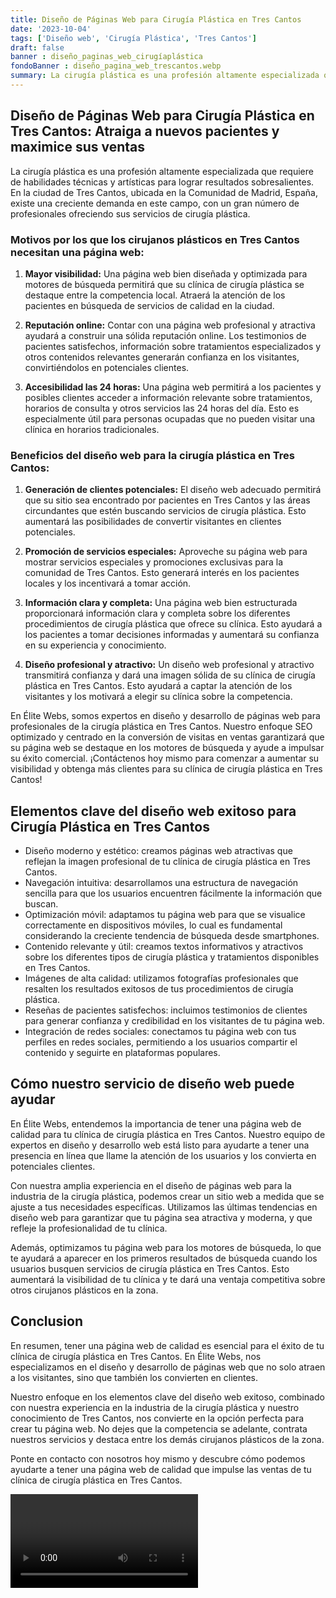 ```yaml
---
title: Diseño de Páginas Web para Cirugía Plástica en Tres Cantos
date: '2023-10-04'
tags: ['Diseño web', 'Cirugía Plástica', 'Tres Cantos']
draft: false
banner : diseño_paginas_web_cirugíaplástica
fondoBanner : diseño_pagina_web_trescantos.webp
summary: La cirugía plástica es una profesión altamente especializada que requiere de habilidades técnicas y artísticas para lograr resultados sobresalientes. En la ciudad de Tres Cantos, ubicada en la Comunidad de Madrid, España, existe una creciente demanda en este campo, con un gran número de profesionales ofreciendo sus servicios de cirugía plástica.
---
```


## Diseño de Páginas Web para Cirugía Plástica en Tres Cantos: Atraiga a nuevos pacientes y maximice sus ventas

La cirugía plástica es una profesión altamente especializada que requiere de habilidades técnicas y artísticas para lograr resultados sobresalientes. En la ciudad de Tres Cantos, ubicada en la Comunidad de Madrid, España, existe una creciente demanda en este campo, con un gran número de profesionales ofreciendo sus servicios de cirugía plástica.

### Motivos por los que los cirujanos plásticos en Tres Cantos necesitan una página web:

1. **Mayor visibilidad:** Una página web bien diseñada y optimizada para motores de búsqueda permitirá que su clínica de cirugía plástica se destaque entre la competencia local. Atraerá la atención de los pacientes en búsqueda de servicios de calidad en la ciudad.

2. **Reputación online:** Contar con una página web profesional y atractiva ayudará a construir una sólida reputación online. Los testimonios de pacientes satisfechos, información sobre tratamientos especializados y otros contenidos relevantes generarán confianza en los visitantes, convirtiéndolos en potenciales clientes.

3. **Accesibilidad las 24 horas:** Una página web permitirá a los pacientes y posibles clientes acceder a información relevante sobre tratamientos, horarios de consulta y otros servicios las 24 horas del día. Esto es especialmente útil para personas ocupadas que no pueden visitar una clínica en horarios tradicionales.

### Beneficios del diseño web para la cirugía plástica en Tres Cantos:

1. **Generación de clientes potenciales:** El diseño web adecuado permitirá que su sitio sea encontrado por pacientes en Tres Cantos y las áreas circundantes que estén buscando servicios de cirugía plástica. Esto aumentará las posibilidades de convertir visitantes en clientes potenciales.

2. **Promoción de servicios especiales:** Aproveche su página web para mostrar servicios especiales y promociones exclusivas para la comunidad de Tres Cantos. Esto generará interés en los pacientes locales y los incentivará a tomar acción.

3. **Información clara y completa:** Una página web bien estructurada proporcionará información clara y completa sobre los diferentes procedimientos de cirugía plástica que ofrece su clínica. Esto ayudará a los pacientes a tomar decisiones informadas y aumentará su confianza en su experiencia y conocimiento.

4. **Diseño profesional y atractivo:** Un diseño web profesional y atractivo transmitirá confianza y dará una imagen sólida de su clínica de cirugía plástica en Tres Cantos. Esto ayudará a captar la atención de los visitantes y los motivará a elegir su clínica sobre la competencia.

En Élite Webs, somos expertos en diseño y desarrollo de páginas web para profesionales de la cirugía plástica en Tres Cantos. Nuestro enfoque SEO optimizado y centrado en la conversión de visitas en ventas garantizará que su página web se destaque en los motores de búsqueda y ayude a impulsar su éxito comercial. ¡Contáctenos hoy mismo para comenzar a aumentar su visibilidad y obtenga más clientes para su clínica de cirugía plástica en Tres Cantos!

<GifSeo />

<Cta />

## Elementos clave del diseño web exitoso para Cirugía Plástica en Tres Cantos

- Diseño moderno y estético: creamos páginas web atractivas que reflejan la imagen profesional de tu clínica de cirugía plástica en Tres Cantos.
- Navegación intuitiva: desarrollamos una estructura de navegación sencilla para que los usuarios encuentren fácilmente la información que buscan.
- Optimización móvil: adaptamos tu página web para que se visualice correctamente en dispositivos móviles, lo cual es fundamental considerando la creciente tendencia de búsqueda desde smartphones.
- Contenido relevante y útil: creamos textos informativos y atractivos sobre los diferentes tipos de cirugía plástica y tratamientos disponibles en Tres Cantos. 
- Imágenes de alta calidad: utilizamos fotografías profesionales que resalten los resultados exitosos de tus procedimientos de cirugía plástica.
- Reseñas de pacientes satisfechos: incluimos testimonios de clientes para generar confianza y credibilidad en los visitantes de tu página web.
- Integración de redes sociales: conectamos tu página web con tus perfiles en redes sociales, permitiendo a los usuarios compartir el contenido y seguirte en plataformas populares.

## Cómo nuestro servicio de diseño web puede ayudar

En Élite Webs, entendemos la importancia de tener una página web de calidad para tu clínica de cirugía plástica en Tres Cantos. Nuestro equipo de expertos en diseño y desarrollo web está listo para ayudarte a tener una presencia en línea que llame la atención de los usuarios y los convierta en potenciales clientes.

Con nuestra amplia experiencia en el diseño de páginas web para la industria de la cirugía plástica, podemos crear un sitio web a medida que se ajuste a tus necesidades específicas. Utilizamos las últimas tendencias en diseño web para garantizar que tu página sea atractiva y moderna, y que refleje la profesionalidad de tu clínica.

Además, optimizamos tu página web para los motores de búsqueda, lo que te ayudará a aparecer en los primeros resultados de búsqueda cuando los usuarios busquen servicios de cirugía plástica en Tres Cantos. Esto aumentará la visibilidad de tu clínica y te dará una ventaja competitiva sobre otros cirujanos plásticos en la zona.

## Conclusion

En resumen, tener una página web de calidad es esencial para el éxito de tu clínica de cirugía plástica en Tres Cantos. En Élite Webs, nos especializamos en el diseño y desarrollo de páginas web que no solo atraen a los visitantes, sino que también los convierten en clientes.

Nuestro enfoque en los elementos clave del diseño web exitoso, combinado con nuestra experiencia en la industria de la cirugía plástica y nuestro conocimiento de Tres Cantos, nos convierte en la opción perfecta para crear tu página web. No dejes que la competencia se adelante, contrata nuestros servicios y destaca entre los demás cirujanos plásticos de la zona.

Ponte en contacto con nosotros hoy mismo y descubre cómo podemos ayudarte a tener una página web de calidad que impulse las ventas de tu clínica de cirugía plástica en Tres Cantos.

<Video />

<CtaBot job='Cirugía Plástica' city='Tres Cantos'/>

<Gmaps query='Tres Cantos+españa+maps' />